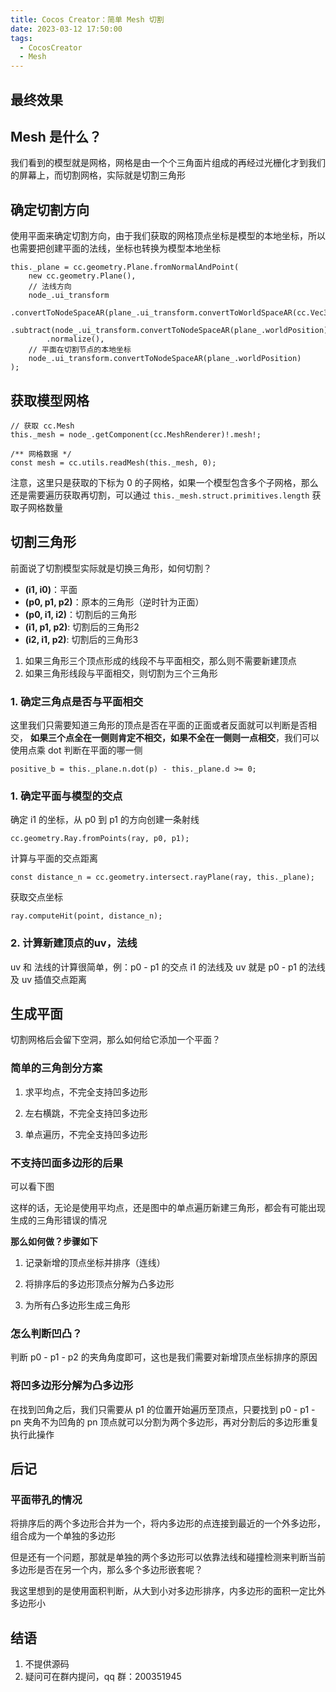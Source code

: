 ```yaml
---
title: Cocos Creator：简单 Mesh 切割
date: 2023-03-12 17:50:00
tags:
  - CocosCreator
  - Mesh
---
```


## 最终效果

<AutoSizeImage src="https://gitee.com/muzzik/images/raw/master/blog/article/24/1.png" />

## Mesh 是什么？

我们看到的模型就是网格，网格是由一个个三角面片组成的再经过光栅化才到我们的屏幕上，而切割网格，实际就是切割三角形

## 确定切割方向

使用平面来确定切割方向，由于我们获取的网格顶点坐标是模型的本地坐标，所以也需要把创建平面的法线，坐标也转换为模型本地坐标

```
this._plane = cc.geometry.Plane.fromNormalAndPoint(
	new cc.geometry.Plane(),
	// 法线方向
	node_.ui_transform
		.convertToNodeSpaceAR(plane_.ui_transform.convertToWorldSpaceAR(cc.Vec3.UP))
		.subtract(node_.ui_transform.convertToNodeSpaceAR(plane_.worldPosition))
		.normalize(),
	// 平面在切割节点的本地坐标
	node_.ui_transform.convertToNodeSpaceAR(plane_.worldPosition)
);
```

## 获取模型网格

```
// 获取 cc.Mesh
this._mesh = node_.getComponent(cc.MeshRenderer)!.mesh!;

/** 网格数据 */
const mesh = cc.utils.readMesh(this._mesh, 0);
```

注意，这里只是获取的下标为 0 的子网格，如果一个模型包含多个子网格，那么还是需要遍历获取再切割，可以通过 `this._mesh.struct.primitives.length` 获取子网格数量

## 切割三角形

前面说了切割模型实际就是切换三角形，如何切割？

<AutoSizeImage src="https://gitee.com/muzzik/images/raw/master/blog/article/24/2.png" />

- **(i1, i0)**：平面
- **(p0, p1, p2)**：原本的三角形（逆时针为正面）
- **(p0, i1, i2)**：切割后的三角形
- **(i1, p1, p2)**: 切割后的三角形2
- **(i2, i1, p2)**: 切割后的三角形3

1. 如果三角形三个顶点形成的线段不与平面相交，那么则不需要新建顶点
2. 如果三角形线段与平面相交，则切割为三个三角形

### 1. 确定三角点是否与平面相交

这里我们只需要知道三角形的顶点是否在平面的正面或者反面就可以判断是否相交，
**如果三个点全在一侧则肯定不相交，如果不全在一侧则一点相交**，我们可以使用点乘 dot 判断在平面的哪一侧

```
positive_b = this._plane.n.dot(p) - this._plane.d >= 0;
```

### 1. 确定平面与模型的交点

确定 i1 的坐标，从 p0 到 p1 的方向创建一条射线

```
cc.geometry.Ray.fromPoints(ray, p0, p1);
```

计算与平面的交点距离

```
const distance_n = cc.geometry.intersect.rayPlane(ray, this._plane);
```

获取交点坐标

```
ray.computeHit(point, distance_n);
```

### 2. 计算新建顶点的uv，法线

uv 和 法线的计算很简单，例：p0 - p1 的交点 i1 的法线及 uv 就是 p0 - p1 的法线及 uv 插值交点距离

## 生成平面

切割网格后会留下空洞，那么如何给它添加一个平面？

### 简单的三角剖分方案

1. 求平均点，不完全支持凹多边形

   <AutoSizeImage src="https://gitee.com/muzzik/images/raw/master/blog/article/24/3.png" />

2. 左右横跳，不完全支持凹多边形

   <AutoSizeImage src="https://gitee.com/muzzik/images/raw/master/blog/article/24/4.png" />

3. 单点遍历，不完全支持凹多边形
   <AutoSizeImage src="https://gitee.com/muzzik/images/raw/master/blog/article/24/5.png" />

### 不支持凹面多边形的后果

可以看下图

<AutoSizeImage src="https://gitee.com/muzzik/images/raw/master/blog/article/24/6.png" />

这样的话，无论是使用平均点，还是图中的单点遍历新建三角形，都会有可能出现生成的三角形错误的情况

**那么如何做？步骤如下**

1. 记录新增的顶点坐标并排序（连线）

2. 将排序后的多边形顶点分解为凸多边形

3. 为所有凸多边形生成三角形

### 怎么判断凹凸？

<AutoSizeImage src="https://gitee.com/muzzik/images/raw/master/blog/article/24/7.png" />

判断 p0 - p1 - p2 的夹角角度即可，这也是我们需要对新增顶点坐标排序的原因

### 将凹多边形分解为凸多边形

在找到凹角之后，我们只需要从 p1 的位置开始遍历至顶点，只要找到 p0 - p1 - pn 夹角不为凹角的 pn 顶点就可以分割为两个多边形，再对分割后的多边形重复执行此操作

## 后记

### 平面带孔的情况

<AutoSizeImage src="https://gitee.com/muzzik/images/raw/master/blog/article/24/8.png" />

将排序后的两个多边形合并为一个，将内多边形的点连接到最近的一个外多边形，组合成为一个单独的多边形

但是还有一个问题，那就是单独的两个多边形可以依靠法线和碰撞检测来判断当前多边形是否在另一个内，那么多个多边形嵌套呢？

我这里想到的是使用面积判断，从大到小对多边形排序，内多边形的面积一定比外多边形小

## 结语

1. 不提供源码
2. 疑问可在群内提问，qq 群：200351945
